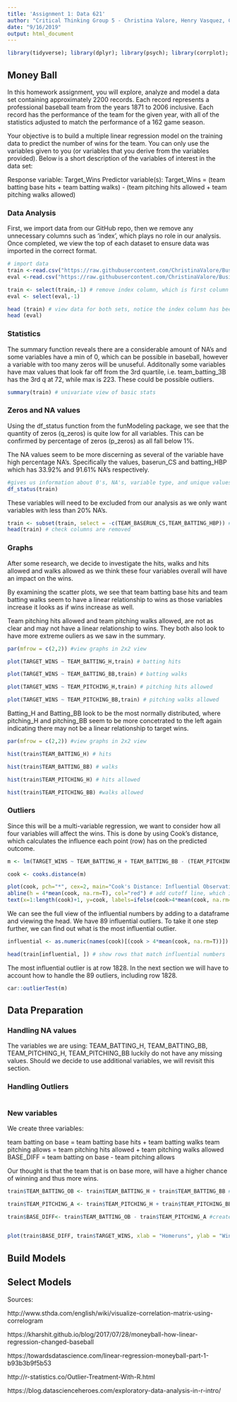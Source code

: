 ```yaml
---
title: 'Assignment 1: Data 621'
author: "Critical Thinking Group 5 - Christina Valore, Henry Vasquez, Chunhui Zhu, Chunmei Zhu"
date: "9/16/2019"
output: html_document
---
```


```r
library(tidyverse); library(dplyr); library(psych); library(corrplot); library (ggplot2); library(funModeling); library(Hmisc)
```

## Money Ball

In this homework assignment, you will explore, analyze and model a data set containing approximately 2200 records. Each record represents a professional baseball team from the years 1871 to 2006 inclusive. Each record has the performance of the team for the given year, with all of the statistics adjusted to match the performance of a 162 game season.

Your objective is to build a multiple linear regression model on the training data to predict the number of wins for the team. You can only use the variables given to you (or variables that you derive from the variables provided). Below is a short description of the variables of interest in the data set:

Response variable: Target_Wins
Predictor variable(s): Target_Wins = (team batting base hits + team batting walks) - (team pitching hits allowed + team pitching walks allowed)

### Data Analysis

First, we import data from our GitHub repo, then we remove any unnecessary columns such as 'index', which plays no role in our analysis. Once completed, we view the top of each dataset to ensure data was imported in the correct format.

```r
# import data
train <-read.csv("https://raw.githubusercontent.com/ChristinaValore/Business-Analytics-and-Data-Mining-621/master/moneyball-training-data.csv") 
eval <-read.csv("https://raw.githubusercontent.com/ChristinaValore/Business-Analytics-and-Data-Mining-621/master/moneyball-evaluation-data.csv") 

train <- select(train,-1) # remove index column, which is first column in both datasets
eval <- select(eval,-1)

head (train) # view data for both sets, notice the index column has been removed
head (eval)

```

### Statistics

The summary function reveals there are a considerable amount of NA's and some variables have a min of 0, which can be possible in baseball, however a variable with too many zeros will be unuseful. Additonally some variables have max values that look far off from the 3rd quartile, i.e. team_batting_3B has the 3rd q at 72, while max is 223. These could be possible outliers.

```r
summary(train) # univariate view of basic stats
```


### Zeros and NA values

Using the df_status function from the funModeling package, we see that the quantity of zeros (q_zeros) is quite low for all variables. This can be confirmed by percentage of zeros (p_zeros) as all fall below 1%. 

The NA values seem to be more discerning as several of the variable have high percentage NA's. Specifically the values, baserun_CS and batting_HBP which has 33.92% and 91.61% NA's respectively. 

```r
#gives us information about 0's, NA's, variable type, and unique values
df_status(train)
```

These variables will need to be excluded from our analysis as we only want variables with less than 20% NA's. 

```r
train <- subset(train, select = -c(TEAM_BASERUN_CS,TEAM_BATTING_HBP)) # drop both variable columns from data frame
head(train) # check columns are removed
```


### Graphs

After some research, we decide to investigate the hits, walks and hits allowed and walks allowed as we think these four variables overall will have an impact on the wins.

By examining the scatter plots, we see that team batting base hits and team batting walks seem to have a linear relationship to wins as those variables increase it looks as if wins increase as well. 

Team pitching hits allowed and team pitching walks allowed, are not as clear and may not have a linear relationship to wins. They both also look to have more extreme ouliers as we saw in the summary. 

```r
par(mfrow = c(2,2)) #view graphs in 2x2 view

plot(TARGET_WINS ~ TEAM_BATTING_H,train) # batting hits

plot(TARGET_WINS ~ TEAM_BATTING_BB,train) # batting walks

plot(TARGET_WINS ~ TEAM_PITCHING_H,train) # pitching hits allowed

plot(TARGET_WINS ~ TEAM_PITCHING_BB,train) # pitching walks allowed

```

Batting_H and Batting_BB look to be the most normally distributed, where pitching_H and pitching_BB seem to be more concetrated to the left again indicating there may not be a linear relationship to target wins. 

```r

par(mfrow = c(2,2)) #view graphs in 2x2 view

hist(train$TEAM_BATTING_H) # hits 

hist(train$TEAM_BATTING_BB) # walks

hist(train$TEAM_PITCHING_H) # hits allowed

hist(train$TEAM_PITCHING_BB) #walks allowed

```

### Outliers

Since this will be a multi-variable regression, we want to consider how all four variables will affect the wins. This is done by using Cook's distance, which calculates the influence each point (row) has on the predicted outcome. 

```r
m <- lm(TARGET_WINS ~ TEAM_BATTING_H + TEAM_BATTING_BB - (TEAM_PITCHING_H + TEAM_PITCHING_BB), data=train) # model with four variables considered

cook <- cooks.distance(m)

plot(cook, pch="*", cex=2, main="Cook's Distance: Influential Observations") # plot Cook's distance
abline(h = 4*mean(cook, na.rm=T), col="red") # add cutoff line, which is equivalent to 4*mean
text(x=1:length(cook)+1, y=cook, labels=ifelse(cook>4*mean(cook, na.rm=T),names(cook),""), col="red") # add labels for points (rows)
```

We can see the full view of the influential numbers by adding to a dataframe and viewing the head. We have 89 influential outliers. To take it one step further, we can find out what is the most influential outlier. 

```r
influential <- as.numeric(names(cook)[(cook > 4*mean(cook, na.rm=T))]) # add influential rows to dataframe

head(train[influential, ]) # show rows that match influential numbers
```

The most influential outlier is at row 1828. In the next section we will have to account how to handle the 89 outliers, including row 1828.

```r
car::outlierTest(m)
```

## Data Preparation

### Handling NA values

The variables we are using: TEAM_BATTING_H, TEAM_BATTING_BB, TEAM_PITCHING_H, TEAM_PITCHING_BB luckily do not have any missing values. Should we decide to use additional variables, we will revisit this section. 

### Handling Outliers

```r

```


### New variables

We create three variables:

team batting on base = team batting base hits + team batting walks
team pitching allows = team pitching hits allowed + team pitching walks allowed
BASE_DIFF = team batting on base - team pitching allows

Our thought is that the team that is on base more, will have a higher chance of winning and thus more wins. 

```r

train$TEAM_BATTING_OB <- train$TEAM_BATTING_H + train$TEAM_BATTING_BB # create variable team batting on base

train$TEAM_PITCHING_A <- train$TEAM_PITCHING_H + train$TEAM_PITCHING_BB # create variable pitching allows

train$BASE_DIFF<- train$TEAM_BATTING_OB - train$TEAM_PITCHING_A #create variable base diff
  
```


```r
plot(train$BASE_DIFF, train$TARGET_WINS, xlab = "Homeruns", ylab = "Wins", title("Wins vs. homeruns"))
```

## Build Models

## Select Models

Sources: 

http://www.sthda.com/english/wiki/visualize-correlation-matrix-using-correlogram

https://kharshit.github.io/blog/2017/07/28/moneyball-how-linear-regression-changed-baseball

https://towardsdatascience.com/linear-regression-moneyball-part-1-b93b3b9f5b53

http://r-statistics.co/Outlier-Treatment-With-R.html

https://blog.datascienceheroes.com/exploratory-data-analysis-in-r-intro/

